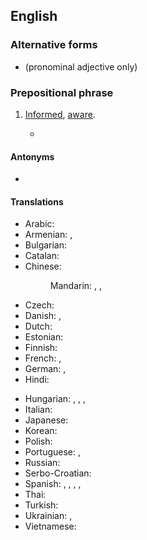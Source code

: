 ==English==

===Alternative forms===
* {{l|en|in-the-know}} (pronominal adjective only)

===Prepositional phrase===
{{en-PP}}

# [[informed|Informed]], [[aware]].
#: {{ux|en|Those '''in the know''' don't shop at that kind of store.}}
#: {{ux|en|Anyone who is '''in the know''' doesn't shop there.}}
#: {{ux|en|He appears to be '''in the know''' about such matters.}}
#* {{quote-journal|en|date=2022 January 12|title=Stop & Examine|journal=RAIL|issue=948|page=70|text="Reet. Wot fort do? I'm off wom.". No, we're not speaking a foreign language, although the bulk of readers could be forgiven for thinking so. Rather, for those '''in the know''', it is of course a typical example of 'Wiganese' dialect, which has been brought to life by an Avanti West Coast-funded mural in the underpass of Wigan North Western station.}}

====Antonyms====
* {{l|en|in the dark}}

====Translations====
{{trans-top|informed, aware}}
* Arabic: {{t|ar|عَلَى عِلْم}}
* Armenian: {{t+|hy|տեղյակ|sc=Armn}}, {{t|hy|բիթի|sc=Armn}}
* Bulgarian: {{t-needed|bg}}
* Catalan: {{t|ca|al corrent}}
* Chinese:
*: Mandarin: {{t+|cmn|知情|tr=zhīqíng|sc=Hani}}, {{t|cmn|[[有]][[知識]][[的]]|sc=Hani}}, {{t|cmn|[[有]][[知识]][[的]]|tr=yǒu zhīshi de|sc=Hani}}
* Czech: {{t-needed|cs}}
* Danish: {{t|da|informeret}}, {{t|da|velinformeret}}
* Dutch: {{t|nl|ingeweid}}
* Estonian: {{t|et|teadlik}}
* Finnish: {{t+|fi|tietävä}}
* French: {{t+|fr|au courant}}, {{t|fr|au parfum}} {{qualifier|colloquial}}
* German: {{t+|de|eingeweiht}}, {{t|de|im Bilde über etwas sein}}
* Hindi: {{t-needed|hi}}
{{trans-mid}}
* Hungarian: {{t+|hu|tájékozott}}, {{t+|hu|beavatott}}, {{t|hu|jól értesült}}, {{t|hu|képben van}}
* Italian: {{t|it|al corrente}}
* Japanese: {{t-needed|ja}}
* Korean: {{t-needed|ko}}
* Polish: {{t|pl|wtajemniczony}}
* Portuguese: {{t+|pt|informado|m}}, {{t+|pt|atento|m}}
* Russian: {{t+|ru|в ку́рсе}}
* Serbo-Croatian: {{t-needed|sh}}
* Spanish: {{t+|es|informado}}, {{t|es|al loro}} {{qualifier|colloquial}}, {{t|es|en el ajo}} {{qualifier|colloquial}}, {{t|es|al tanto}}, {{t|es|en la pomada}} {{qualifier|colloquial}}
* Thai: {{t-needed|th}}
* Turkish: {{t-needed|tr}}
* Ukrainian: {{t+|uk|обі́знаний}}, {{t|uk|в ку́рсі}}
* Vietnamese: {{t-needed|vi}}
{{trans-bottom}}